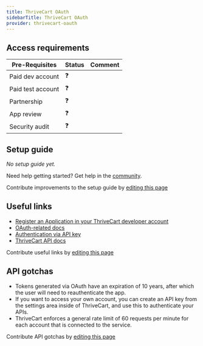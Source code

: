 ```yaml
---
title: ThriveCart OAuth
sidebarTitle: ThriveCart OAuth
provider: thrivecart-oauth
---
```



<Overview />
<PreBuiltTooling />
<PreBuiltUseCases />

## Access requirements
| Pre-Requisites | Status | Comment|
| - | - | - |
| Paid dev account | ❓ |  |
| Paid test account | ❓ |  |
| Partnership | ❓ | |
| App review | ❓ |  |
| Security audit | ❓ | |


## Setup guide

_No setup guide yet._

<Tip>Need help getting started? Get help in the [community](https://nango.dev/slack).</Tip>

<Note>Contribute improvements to the setup guide by [editing this page](https://github.com/nangohq/nango/tree/master/docs-v2/integrations/all/thrivecart-oauth.mdx)</Note>


## Useful links

-   [Register an Application in your ThriveCart developer account](https://developers.thrivecart.com/apps/create/)
-   [OAuth-related docs](https://developers.thrivecart.com/documentation/intro/authentication-via-oauth/)
-   [Authentication via API key](https://developers.thrivecart.com/documentation/intro/authentication-via-api-key/)
-   [ThriveCart API docs](https://apidocs.thrivecart.com/)

<Note>Contribute useful links by [editing this page](https://github.com/nangohq/nango/tree/master/docs-v2/integrations/all/thrivecart-oauth.mdx)</Note>

## API gotchas

-   Tokens generated via OAuth have an expiration of 10 years, after which the user will need to reauthenticate the app.
-   If you want to access your own account, you can create an API key from the settings area inside of ThriveCart, and use this to authenticate your APIs.
-   ThriveCart enforces a general rate limit of 60 requests per minute for each account that is connected to the service.

<Note>Contribute API gotchas by [editing this page](https://github.com/nangohq/nango/tree/master/docs-v2/integrations/all/thrivecart-oauth.mdx)</Note>
